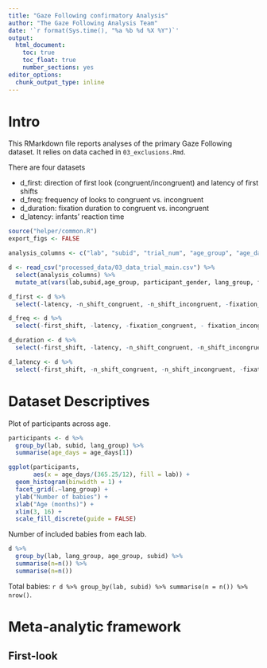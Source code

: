 ```yaml
---
title: "Gaze Following confirmatory Analysis"
author: "The Gaze Following Analysis Team"
date: '`r format(Sys.time(), "%a %b %d %X %Y")`'
output: 
  html_document:
    toc: true
    toc_float: true
    number_sections: yes
editor_options: 
  chunk_output_type: inline
---
```


# Intro

This RMarkdown file reports analyses of the primary Gaze Following dataset. It relies on data cached in `03_exclusions.Rmd`.

There are four datasets 

* d_first: direction of first look (congruent/incongruent) and latency of first shifts
* d_freq: frequency of looks to congruent vs. incongruent
* d_duration: fixation duration to congruent vs. incongruent 
* d_latency: infants' reaction time

```r
source("helper/common.R")
export_figs <- FALSE
```

```r

analysis_columns <- c("lab", "subid", "trial_num", "age_group", "age_days", "participant_gender", "lang_group", "first_shift", "latency", "n_shift_congruent", "n_shift_incongruent", "fixation_congruent", "fixation_incongruent")

d <- read_csv("processed_data/03_data_trial_main.csv") %>%
  select(analysis_columns) %>%
  mutate_at(vars(lab,subid,age_group, participant_gender, lang_group, first_shift), as.factor)

d_first <- d %>%
  select(-latency, -n_shift_congruent, -n_shift_incongruent, -fixation_congruent, - fixation_incongruent)

d_freq <- d %>%
  select(-first_shift, -latency, -fixation_congruent, - fixation_incongruent)

d_duration <- d %>%
  select(-first_shift, -latency, -n_shift_congruent, -n_shift_incongruent)

d_latency <- d %>%
  select(-first_shift, -n_shift_congruent, -n_shift_incongruent, -fixation_congruent, - fixation_incongruent)


```

# Dataset Descriptives

Plot of participants across age.

```r
participants <- d %>%
  group_by(lab, subid, lang_group) %>%
  summarise(age_days = age_days[1]) 

ggplot(participants, 
       aes(x = age_days/(365.25/12), fill = lab)) + 
  geom_histogram(binwidth = 1) + 
  facet_grid(.~lang_group) +
  ylab("Number of babies") + 
  xlab("Age (months)") + 
  xlim(3, 16) + 
  scale_fill_discrete(guide = FALSE)
```
Number of included babies from each lab. 

```r
d %>%
  group_by(lab, lang_group, age_group, subid) %>%
  summarise(n=n()) %>%
  summarise(n=n())
```

Total babies: `r d %>% group_by(lab, subid) %>% summarise(n = n()) %>% nrow()`.


# Meta-analytic framework

## First-look
```r

```

